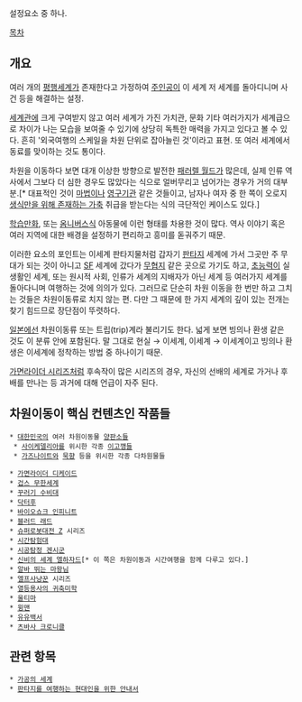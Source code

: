 설정요소 중 하나.

[[목차]]
== 개요 ==
여러 개의 [[평행세계]]가 존재한다고 가정하여 [[주인공]]이 이 세계 저 세계를 돌아디니며 사건 등을 해결하는 설정.

[[세계관]]에 크게 구여받지 않고 여러 세계가 가진 가치관, 문화 기타 여러가지가 세계급으로 차이가 나는 모습을 보여줄 수 있기에 상당히 독특한 매력을 가지고 있다고 볼 수 있다. 흔히 '외국여행의 스케일을 차원 단위로 잡아늘린 것'이라고 표현. 또 여러 세계에서 동료를 맞이하는 것도 통이다.

차원을 이동하다 보면 대개 이상한 방향으로 발전한 [[패러렐 월드]]가 많은데, 실제 인류 역사에서 그보다 더 심한 경우도 많았다는 식으로 얼버무리고 넘어가는 경우가 거의 대부분.[* 대표적인 것이 [[마법]]이나 [[영구기관]] 같은 것들이고, 남자나 여자 중 한 쪽이 오로지 [[성노예|생식만을 위해 존재하는 가축]] 취급을 받는다는 식의 극단적인 케이스도 있다.]

[[학습만화]], 또는 [[옴니버스]]식 아동물에 이런 형태를 차용한 것이 많다. 역사 이야기 혹은 여러 지역에 대한 배경을 설정하기 편리하고 흥미를 돋궈주기 때문.

이러한 요소의 포인트는 이세계 판타지물처럼 갑자기 [[판타지]] 세계에 가서 그곳만 주 무대가 되는 것이 아니고 [[SF]] 세계에 갔다가 [[무협지]] 같은 곳으로 가기도 하고, [[초능력]]이 실생활인 세계, 또는 원시적 사회, 인류가 세계의 지배자가 아닌 세계 등 여러가지 세계를 돌아다니며 여행하는 것에 의의가 있다. 그러므로 단순히 차원 이동을 한 번만 하고 그치는 것들은 차원이동류로 치지 않는 편. 다만 그 때문에 한 가지 세계의 깊이 있는 전개는 찾기 힘드므로 장단점이 뚜렷하다.

[[일본]]에선 차원이동류 또는 트립(trip)계라 불리기도 한다. 넓게 보면 빙의나 환생 같은 것도 이 분류 안에 포함된다. 말 그대로 현실 → 이세계, 이세계 → 이세계이고 빙의나 환생은 이세계에 정착하는 방법 중 하나이기 때문.

[[가면라이더 시리즈]]처럼 후속작이 많은 시리즈의 경우, 자신의 선배의 세계로 가거나 후배를 만나는 등 과거에 대해 언급이 자주 된다.

== 차원이동이 핵심 컨텐츠인 작품들 ==
 * [[대한민국]]의 여러 차원이동물 [[양판소]]들
  * [[사이케델리아]]를 위시한 각종 [[이고깽]]들
  * [[가즈나이트]]와 [[묵향]] 등을 위시한 각종 다차원물들

 * [[가면라이더 디케이드]]
 * [[겁스 무한세계]]
 * [[꾸러기 수비대]]
 * [[닥터후]]
 * [[바이오쇼크 인피니트]]
 * [[블러드 래드]]
 * [[슈퍼로봇대전 Z]] 시리즈
 * [[시간탐험대]]
 * [[시공탐정 겐시군]]
 * [[신비의 세계 엘하자드]][* 이 쪽은 차원이동과 시간여행을 함께 다루고 있다.]
 * [[알바 뛰는 마왕님]]
 * [[엘프사냥꾼]] 시리즈
 * [[열등용사의 귀축미학]]
 * [[울티마]]
 * [[윙맨]]
 * [[유유백서]]
 * [[츠바사 크로니클]]

== 관련 항목 ==
 * [[가공의 세계]]
 * [[판타지를 여행하는 현대인을 위한 안내서]]
